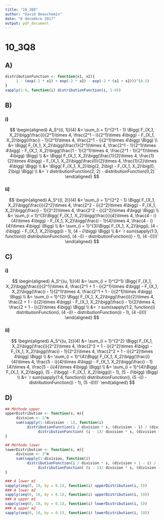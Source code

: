 ```yaml
---
title: "10_3Q8"
author: "David Beauchemin"
date: "6 décembre 2017"
output: pdf_document
---
```


# 10_3Q8

## A)
```r
distributionFunction <- function(x1, x2){
     1 - (exp(-2 * x1) + exp(-2 * x2) - exp(-2 * (x1 + x2)))^(0.5)
}
sapply(1:4, function(i) distributionFunction(i, 1:4))
```

## B)

### i)
$$
\begin{aligned}
A_S^{(l, 1)}(4) &= \sum_{i = 1}^{2^1 - 1} \Bigg( F_{X_1, X_2}\bigg(\frac{i}{2^1}\times 4, \frac{2^1 - i}{2^1}\times 4\bigg) - F_{X_1, X_2}\bigg(\frac{i - 1}{2^1}\times 4, \frac{2^1 - i}{2^1}\times 4\bigg) \Bigg) \\
&= \Bigg( F_{X_1, X_2}\bigg(\frac{1}{2^1}\times 4, \frac{2^1 - 1}{2^1}\times 4\bigg) - F_{X_1, X_2}\bigg(\frac{1 - 1}{2^1}\times 4, \frac{2^1 - 1}{2^1}\times 4\bigg) \Bigg) \\
&= \Bigg( F_{X_1, X_2}\bigg(\frac{1}{2}\times 4, \frac{1}{2}\times 4\bigg) - F_{X_1, X_2}\bigg(\frac{0}{2}\times 4, \frac{1}{2}\times 4\bigg) \Bigg) \\
&= \Bigg( F_{X_1, X_2}\big(2, 2\big) - F_{X_1, X_2}\big(0, 2\big) \Bigg) \\
&= `r distributionFunction(2, 2) - distributionFunction(0,2)`
\end{aligned}
$$

### ii)
$$
\begin{aligned}
A_S^{(l, 2)}(4) &= \sum_{i = 1}^{2^2 - 1} \Bigg( F_{X_1, X_2}\bigg(\frac{i}{2^2}\times 4, \frac{2^2 - i}{2^2}\times 4\bigg) - F_{X_1, X_2}\bigg(\frac{i - 1}{2^2}\times 4, \frac{2^2 - i}{2^2}\times 4\bigg) \Bigg) \\
&= \sum_{i = 1}^{3}\Bigg( F_{X_1, X_2}\bigg(\frac{i}{4}\times 4, \frac{4 - i}{4}\times 4\bigg) - F_{X_1, X_2}\bigg(\frac{i - 1}{4}\times 4, \frac{4 - i}{4}\times 4\bigg) \Bigg) \\
&= \sum_{i = 1}^{3}\Bigg( F_{X_1, X_2}\bigg(i, (4 - i)\bigg) - F_{X_1, X_2}\bigg((i - 1), (4 - i)\bigg) \Bigg) \\
&= `r sum(sapply(1:3, function(i) distributionFunction(i, (4 -i)) - distributionFunction((i - 1), (4 -i))))`
\end{aligned}
$$

## C)

### i)
$$
\begin{aligned}
A_S^{(u, 1)}(4) &= \sum_{i = 1}^{2^1} \Bigg( F_{X_1, X_2}\bigg(\frac{i}{2^1}\times 4, \frac{2^1 + 1 - i}{2^1}\times 4\bigg) - F_{X_1, X_2}\bigg(\frac{i - 1}{2^1}\times 4, \frac{2^1 + 1 - i}{2^1}\times 4\bigg) \Bigg) \\
&= \sum_{i = 1}^{2} \Bigg( F_{X_1, X_2}\bigg(\frac{i}{2}\times 4, \frac{2 + 1 - i}{2}\times 4\bigg) - F_{X_1, X_2}\bigg(\frac{i - 1}{2}\times 4, \frac{2 + 1 - i}{2}\times 4\bigg) \Bigg) \\
&= `r sum(sapply(1:2, function(i) distributionFunction(i, (4 -i)) - distributionFunction((i - 1), (4 -i))))`
\end{aligned}
$$

### ii)
$$
\begin{aligned}
A_S^{(u, 2)}(4) &= \sum_{i = 1}^{2^2} \Bigg( F_{X_1, X_2}\bigg(\frac{i}{2^2}\times 4, \frac{2^2 + 1 - i}{2^2}\times 4\bigg) - F_{X_1, X_2}\bigg(\frac{i - 1}{2^2}\times 4, \frac{2^2 + 1 - i}{2^2}\times 4\bigg) \Bigg) \\
&= \sum_{i = 1}^{4}\Bigg( F_{X_1, X_2}\bigg(\frac{i}{4}\times 4, \frac{5 - i}{4}\times 4\bigg) - F_{X_1, X_2}\bigg(\frac{i - 1}{4}\times 4, \frac{5 - i}{4}\times 4\bigg) \Bigg) \\
&= \sum_{i = 1}^{4}\Bigg( F_{X_1, X_2}\bigg(i, (5 - i)\bigg) - F_{X_1, X_2}\bigg((i - 1), (5 - i)\bigg) \Bigg) \\
&= `r sum(sapply(1:4, function(i) distributionFunction(i, (5 -i)) - distributionFunction((i - 1), (5 -i))))`
\end{aligned}
$$

## D)
```r
## Méthode upper
upperDistribution <- function(s, m){
     division <- 2^m
     sum(sapply(1:(division - 1), function(i) 
          distributionFunction(i / division * s, (division - i) / (division) * s) - 
               distributionFunction( (i - 1)/ division * s, (division - i) / (division) * s)))
}

## Méthode lower
lowerDistribution <- function(s, m){
     division <- 2^m
     sum(sapply(1:division, function(i) 
          distributionFunction(i / division * s, (division + 1 - i) / (division) * s) - 
               distributionFunction( (i - 1)/ division * s, (division + 1 - i) / (division) * s)))
}
```

```r
### A lower m1
sapply(seq(0, 10, by = 0.1), function(i) upperDistribution(i, 5))
### A lower m2
sapply(seq(0, 10, by = 0.1), function(i) upperDistribution(i, 10))
### A upper m1
sapply(seq(0, 10, by = 0.1), function(i) lowerDistribution(i, 5))
### A upper m2
sapply(seq(0, 10, by = 0.1), function(i) lowerDistribution(i, 10))
```

